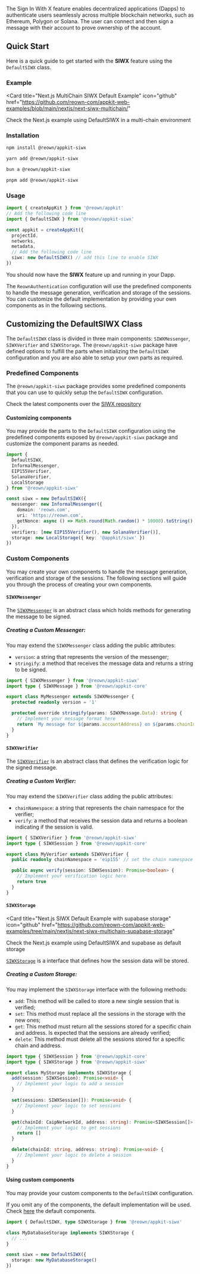 The Sign In With X feature enables decentralized applications (Dapps) to authenticate users seamlessly across multiple blockchain networks, such as Ethereum, Polygon or Solana. The user can connect and then sign a message with their account to prove ownership of the account.

## Quick Start

Here is a quick guide to get started with the **SIWX** feature using the `DefaultSIWX` class.

### Example

<Card
  title="Next.js MultiChain SIWX Default Example"
  icon="github"
  href="https://github.com/reown-com/appkit-web-examples/blob/main/nextjs/next-siwx-multichain/"
>
  Check the Next.js example using DefaultSIWX in a multi-chain environment
</Card>

### Installation

<CodeGroup>

```bash npm
npm install @reown/appkit-siwx
```

```bash Yarn
yarn add @reown/appkit-siwx
```

```bash Bun
bun a @reown/appkit-siwx
```

```bash pnpm
pnpm add @reown/appkit-siwx
```

</CodeGroup>

### Usage

```ts {2-3, 9-10}
import { createAppKit } from '@reown/appkit'
// Add the following code line
import { DefaultSIWX } from '@reown/appkit-siwx'

const appkit = createAppKit({
  projectId,
  networks,
  metadata,
  // Add the following code line
  siwx: new DefaultSIWX() // add this line to enable SIWX
})
```

You should now have the **SIWX** feature up and running in your Dapp.

The `ReownAuthentication` configuration will use the predefined components to handle the message generation, verification and storage of the sessions. You can customize the default implementation by providing your own components as in the following sections.

## Customizing the DefaultSIWX Class

The `DefaultSIWX` class is divided in three main components: `SIWXMessenger`, `SIWXVerifier` and `SIWXStorage`. The `@reown/appkit-siwx` package have defined options to fulfill the parts when initializing the `DefaultSIWX` configuration and you are also able to setup your own parts as required.

### Predefined Components

The `@reown/appkit-siwx` package provides some predefined components that you can use to quickly setup the `DefaultSIWX` configuration.

Check the latest components over the [SIWX repository](https://github.com/reown-com/appkit/tree/main/packages/siwx)

#### Customizing components

You may provide the parts to the `DefaultSIWX` configuration using the predefined components exposed by `@reown/appkit-siwx` package and customize the component params as needed.

```ts
import {
  DefaultSIWX,
  InformalMessenger,
  EIP155Verifier,
  SolanaVerifier,
  LocalStorage
} from '@reown/appkit-siwx'

const siwx = new DefaultSIWX({
  messenger: new InformalMessenger({
    domain: 'reown.com',
    uri: 'https://reown.com',
    getNonce: async () => Math.round(Math.random() * 10000).toString()
  }),
  verifiers: [new EIP155Verifier(), new SolanaVerifier()],
  storage: new LocalStorage({ key: '@appkit/siwx' })
})
```

### Custom Components

You may create your own components to handle the message generation, verification and storage of the sessions. The following sections will guide you through the process of creating your own components.

#### `SIWXMessenger`

The [`SIWXMessenger`](https://github.com/reown-com/appkit/blob/main/packages/siwx/src/core/SIWXMessenger.ts) is an abstract class which holds methods for generating the message to be signed.

##### Creating a Custom Messenger:

You may extend the `SIWXMessenger` class adding the public attributes:

- `version`: a string that represents the version of the messenger;
- `stringify`: a method that receives the message data and returns a string to be signed.

```ts
import { SIWXMessenger } from '@reown/appkit-siwx'
import type { SIWXMessage } from '@reown/appkit-core'

export class MyMessenger extends SIWXMessenger {
  protected readonly version = '1'

  protected override stringify(params: SIWXMessage.Data): string {
    // Implement your message format here
    return `My message for ${params.accountAddress} on ${params.chainId}`
  }
}
```

#### `SIWXVerifier`

The [`SIWXVerifier`](https://github.com/reown-com/appkit/blob/main/packages/siwx/src/core/SIWXVerifier.ts) is an abstract class that defines the verification logic for the signed message.

##### Creating a Custom Verifier:

You may extend the `SIWXVerifier` class adding the public attributes:

- `chainNamespace`: a string that represents the chain namespace for the verifier;
- `verify`: a method that receives the session data and returns a boolean indicating if the session is valid.

```ts
import { SIWXVerifier } from '@reown/appkit-siwx'
import type { SIWXSession } from '@reown/appkit-core'

export class MyVerifier extends SIWXVerifier {
  public readonly chainNamespace = 'eip155' // set the chain namespace for your verifier

  public async verify(session: SIWXSession): Promise<boolean> {
    // Implement your verification logic here
    return true
  }
}
```

#### `SIWXStorage`

<Card
  title="Next.js SIWX Default Example with supabase storage"
  icon="github"
  href="https://github.com/reown-com/appkit-web-examples/tree/main/nextjs/next-siwx-multichain-supabase-storage"
>
  Check the Next.js example using DefaultSIWX and supabase as default storage
</Card>

[`SIWXStorage`](https://github.com/reown-com/appkit/blob/main/packages/siwx/src/core/SIWXStorage.ts) is a interface that defines how the session data will be stored.

##### Creating a Custom Storage:

You may implement the `SIWXStorage` interface with the following methods:

- `add`: This method will be called to store a new single session that is verified;
- `set`: This method must replace all the sessions in the storage with the new ones;
- `get`: This method must return all the sessions stored for a specific chain and address. Is expected that the sessions are already verified;
- `delete`: This method must delete all the sessions stored for a specific chain and address.

```ts
import type { SIWXSession } from '@reown/appkit-core'
import type { SIWXStorage } from '@reown/appkit-siwx'

export class MyStorage implements SIWXStorage {
  add(session: SIWXSession): Promise<void> {
    // Implement your logic to add a session
  }

  set(sessions: SIWXSession[]): Promise<void> {
    // Implement your logic to set sessions
  }

  get(chainId: CaipNetworkId, address: string): Promise<SIWXSession[]> {
    // Implement your logic to get sessions
    return []
  }

  delete(chainId: string, address: string): Promise<void> {
    // Implement your logic to delete a session
  }
}
```

#### Using custom components

You may provide your custom components to the `DefaultSIWX` configuration.

If you omit any of the components, the default implementation will be used. Check [here](https://github.com/reown-com/appkit/blob/main/packages/siwx/src/configs/DefaultSIWX.ts) the default components.

```ts
import { DefaultSIWX, type SIWXStorage } from '@reown/appkit-siwx'

class MyDatabaseStorage implements SIWXStorage {
  // ...
}

const siwx = new DefaultSIWX({
  storage: new MyDatabaseStorage()
})
```
